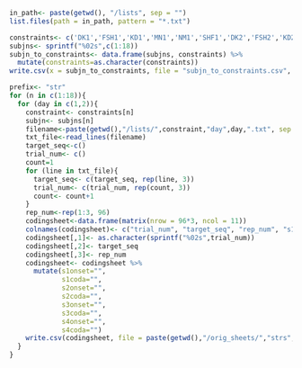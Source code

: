 ```r
in_path<- paste(getwd(), "/lists", sep = "")
list.files(path = in_path, pattern = "*.txt")

constraints<- c('DK1','FSH1','KD1','MN1','NM1','SHF1','DK2','FSH2','KD2','MN2','NM2','SHF2','DK3','FSH3','KD3','MN3','NM3','SHF3')
subjns<- sprintf("%02s",c(1:18))
subjn_to_constraints<- data.frame(subjns, constraints) %>% 
  mutate(constraints=as.character(constraints))
write.csv(x = subjn_to_constraints, file = "subjn_to_constraints.csv", row.names = F )

prefix<- "str"
for (n in c(1:18)){
  for (day in c(1,2)){
    constraint<- constraints[n]
    subjn<- subjns[n]
    filename<-paste(getwd(),"/lists/",constraint,"day",day,".txt", sep = "")
    txt_file<-read_lines(filename)
    target_seq<-c()
    trial_num<- c()
    count=1
    for (line in txt_file){
      target_seq<- c(target_seq, rep(line, 3))
      trial_num<- c(trial_num, rep(count, 3))
      count<- count+1
    }
    rep_num<-rep(1:3, 96)
    codingsheet<-data.frame(matrix(nrow = 96*3, ncol = 11))
    colnames(codingsheet)<- c("trial_num", "target_seq", "rep_num", "s1onset", "s1coda", "s2onset", "s2coda", "s3onset", "s3coda", "s4onset", "s4coda")
    codingsheet[,1]<- as.character(sprintf("%02s",trial_num))
    codingsheet[,2]<- target_seq
    codingsheet[,3]<- rep_num
    codingsheet<- codingsheet %>%
      mutate(s1onset="",
             s1coda="",
             s2onset="",
             s2coda="",
             s3onset="",
             s3coda="",
             s4onset="",
             s4coda="")
    write.csv(codingsheet, file = paste(getwd(),"/orig_sheets/","strs", subjn, "d",day,".csv",sep = ""), row.names = F)
  }
}
```


